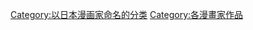 {{DEFAULTSORT:Miyazaki Hayao}}
{{Commonscat|Hayao Miyazaki}}
{{catmore}}
[[Category:以日本漫画家命名的分类|Category:以日本漫画家命名的分类]]
[[Category:各漫畫家作品|Category:各漫畫家作品]]